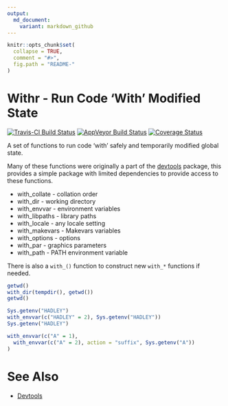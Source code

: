 ```yaml
---
output:
  md_document:
    variant: markdown_github
---
```


<!-- README.md is generated from README.Rmd. Please edit that file -->

```r
knitr::opts_chunk$set(
  collapse = TRUE,
  comment = "#>",
  fig.path = "README-"
)
```

# Withr - Run Code 'With' Modified State #
[![Travis-CI Build Status](https://travis-ci.org/jimhester/withr.svg?branch=master)](https://travis-ci.org/jimhester/withr)
[![AppVeyor Build Status](https://ci.appveyor.com/api/projects/status/github/jimhester/withr?branch=master&svg=true)](https://ci.appveyor.com/project/jimhester/withr)
[![Coverage Status](https://img.shields.io/codecov/c/github/jimhester/withr/master.svg)](https://codecov.io/github/jimhester/withr?branch=master)

A set of functions to run code 'with' safely and temporarily modified global
state.

Many of these functions were originally a part of the [devtools][] package,
this provides a simple package with limited dependencies to provide access to
these functions.

- with_collate - collation order
- with_dir - working directory
- with_envvar - environment variables
- with_libpaths - library paths
- with_locale - any locale setting
- with_makevars - Makevars variables
- with_options - options
- with_par - graphics parameters
- with_path - PATH environment variable

There is also a `with_()` function to construct new `with_*` functions if
needed.

```r
getwd()
with_dir(tempdir(), getwd())
getwd()

Sys.getenv("HADLEY")
with_envvar(c("HADLEY" = 2), Sys.getenv("HADLEY"))
Sys.getenv("HADLEY")

with_envvar(c("A" = 1),
  with_envvar(c("A" = 2), action = "suffix", Sys.getenv("A"))
)
```
# See Also #
- [Devtools][devtools]

[devtools]: https://github.com/hadley/devtools
